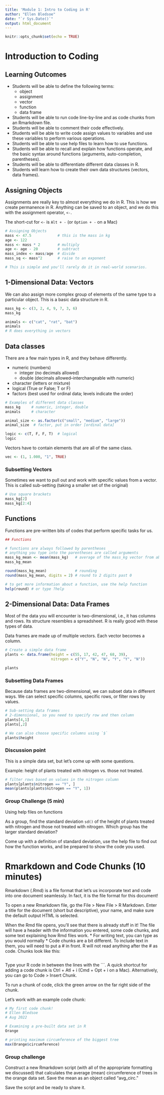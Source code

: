 ```yaml
---
title: 'Module 1: Intro to Coding in R'
author: "Ellen Bledsoe"
date: "`r Sys.Date()`"
output: html_document
---
```


```r
knitr::opts_chunk$set(echo = TRUE)
```
 
# Introduction to Coding  

## Learning Outcomes  
* Students will be able to define the following terms:
  - object
  - assignment
  - vector
  - function
  - data frame
* Students will be able to run code line-by-line and as code chunks from an
Rmarkdown file. 
* Students will be able to comment their code effectively.  
* Students will be able to write code assign values to variables 
and use these variables to perform various operations.  
* Students will be able to use help files to learn how to use functions.  
* Students will be able to recall and explain how functions operate, and the 
basic syntax around functions (arguments, auto-completion, parentheses).  
* Students will be able to differentiate different data classes in R.  
* Students will learn how to create their own data structures (vectors, data frames).  


## Assigning Objects 

Assignments are really key to almost everything we do in R. This is how we create
permanence in R. Anything can be saved to an object, and we do this with the 
assignment operator, `<-`. 

The short-cut for `<-` is `Alt + -` (or `Option + -` on a Mac)

```r
# Assigning Objects
mass <- 47.5            # this is the mass in kg
age <- 122
mass <- mass * 2        # multiply
age <- age - 20         # subtract
mass_index <- mass/age  # divide
mass_sq <- mass^2       # raise to an exponent

# This is simple and you'll rarely do it in real-world scenarios. 

```

## 1-Dimensional Data: Vectors
We can also assign more complex group of elements of the same type to a particular
object. This is a basic data structure in R.
```r
mass_kg <- c(3, 2, 4, 9, 7, 3, 6)
mass_kg

animals <- c("cat", "rat", "bat")
animals
# R does everything in vectors
```

## Data classes
There are a few main types in R, and they behave differently. 

- numeric (numbers)
  * integer (no decimals allowed) 
  * double (decimals allowed--interchangeable with numeric)
- character (letters or mixture) 
- logical (True or False; T or F) 
- factors (best used for ordinal data; levels indicate the order)   

```r
# Examples of different data classes
mass_kg     # numeric, integer, double
animals     # character

animal_size <- as.factor(c("small", "medium", "large"))
animal_size  # factor, put in order [ordinal data]

logic <- c(T, F, F, T)  # logical
logic
```

Vectors have to contain elements that are all of the same class.
```r
vec <- (1, 1.000, "1", TRUE)
```


### Subsetting Vectors
Sometimes we want to pull out and work with specific values from a vector. This is
called sub-setting (taking a smaller set of the original)
```r
# Use square brackets
mass_kg[2]
mass_kg[2:4]
```

## Functions

Functions are pre-written bits of codes that perform specific tasks for us.

```r
## Functions

# functions are always followed by parentheses
# anything you type into the parentheses are called arguments
mass_kg_mean <- mean(mass_kg)   # average of the mass_kg vector from above
mass_kg_mean

round(mass_kg_mean)             # rounding
round(mass_kg_mean, digits = 2) # round to 2 digits past 0

# to get more information about a function, use the help function
help(round) # or type ?help
```


## 2-Dimensional Data: Data Frames
Most of the data you will encounter is two-dimensional, i.e., it has columns and rows.
Its structure resembles a spreadsheet. R is really good with these types of data.  

Data frames are made up of multiple vectors. Each vector becomes a column.

```r
# Create a simple data frame
plants <- data.frame(height = c(55, 17, 42, 47, 68, 39),
                     nitrogen = c("Y", "N", "N", "Y", "Y", "N"))

plants
```
 
### Subsetting Data Frames
Because data frames are two-dimensional, we can subset data in different ways. We
can select specific columns, specific rows, or filter rows by values.

```r
# Sub-setting data frames
# 2-dimensional, so you need to specify row and then column
plants[4,1]
plants[,2]

# We can also choose specific columns using `$`
plants$height

```


### Discussion point
This is a simple data set, but let's come up with some questions. 

Example: height of plants treated with nitrogen vs. those not treated. 
```r
# filter rows based on values in the nitrogen column
plants[plants$nitrogen == "Y", ]
mean(plants[plants$nitrogen == "Y", 1])
```

### Group Challenge (5 min)
Using help files on functions

As a group, find the standard deviation `sd()` of the height of plants treated with 
nitrogen and those not treated with nitrogen. Which group has the larger standard
deviation? 

Come up with a definition of standard deviation, use the help file to find out how
the function works, and be prepared to show the code you used.  


# Rmarkdown and Code Chunks (10 minutes)

Rmarkdown (.Rmd) is a file format that let's us incorporate text and code into one
document seamlessly. In fact, it is the file format for this document! 

To open a new Rmarkdown file, go the File > New File > R Markdown. Enter a title
for the document (short but descriptive), your name, and make sure the default
output HTML is selected. 

When the Rmd file opens, you'll see that there is already stuff in it! The file
will have a header with the information you entered, some code chunks, and some 
text explaining how Rmd files work. 
* For writing text, you can type as you would normally
* Code chunks are a bit different. To include text in them, you will need to put
a # in front. R will not read anything after the # as code. Chunks look like this:
```r

```

Type your R code in between the lines with the ```. A quick shortcut for adding
a code chunk is Ctrl + Atl + i (Cmd + Opt + i on a Mac). Alternatively, you can
go to Code > Insert Chunk.

To run a chunk of code, click the green arrow on the far right side of the chunk.

Let's work with an example code chunk:
```r
# My first code chunk!
# Ellen Bledsoe
# Aug 2022

# Examining a pre-built data set in R
Orange

# printing maximum circumference of the biggest tree
max(Orange$circumference)

```

### Group challenge 

Construct a new Rmarkdown script (with all of the appropriate formatting we discussed) 
that calculates the average (mean) circumference of trees in the orange data set. 
Save the mean as an object called "avg_circ."

Save the script and be ready to share it.